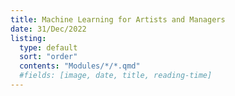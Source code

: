 ```yaml
---
title: Machine Learning for Artists and Managers
date: 31/Dec/2022
listing: 
  type: default
  sort: "order"
  contents: "Modules/*/*.qmd"
  #fields: [image, date, title, reading-time]
---
```

